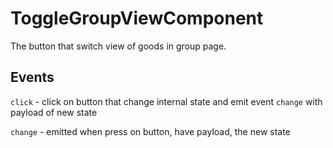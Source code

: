 
<Meta of={ToggleGroupView} />

# ToggleGroupViewComponent

The button that switch view of goods in group page.

## Events

`click` - click on button that change internal state
and emit event `change` with payload of
new state

`change` - emitted when press on button, have payload,
the new state
